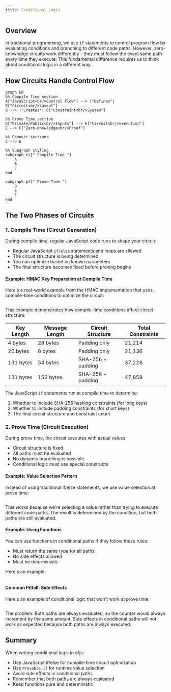 ```yaml
---
title: Conditional Logic
---
```



## Overview

In traditional programming, we use `if` statements to control program flow by evaluating conditions and branching to different code paths. However, zero-knowledge circuits work differently - they must follow the exact same path every time they execute. This fundamental difference requires us to think about conditional logic in a different way.

## How Circuits Handle Control Flow

```mermaid
graph LR
%% Compile Time section
A["JavaScript<br/>Control Flow"] --> |"Defines"| B["Circuit<br/>Layout"]
B --> |"Creates"| C["Constraint<br/>System"]

%% Prove Time section
D["Private/Public<br/>Inputs"] --> E["Circuit<br/>Execution"]
E --> F["Zero-Knowledge<br/>Proof"]

%% Connect sections
C --> E

%% Subgraph styling
subgraph ct[" Compile Time "]
    A
    B
    C
end

subgraph pt[" Prove Time "]
    D
    E
    F
end
```

## The Two Phases of Circuits

### 1. Compile Time (Circuit Generation)

During compile time, regular JavaScript code runs to shape your circuit:
- Regular JavaScript `if/else` statements and loops are allowed
- The circuit structure is being determined
- You can optimize based on known parameters
- The final structure becomes fixed before proving begins

#### Example: HMAC Key Preparation at Compile Time

Here's a real-world example from the HMAC implementation that uses compile-time conditions to optimize the circuit:

```ts file=../snippets/hmac-sha256/hmac-sha256.ts start=start_keyprep end=end_keyprep
```

This example demonstrates how compile-time conditions affect circuit structure:

| Key Length | Message Length | Circuit Structure | Total Constraints |
|------------|---------------|-------------------|------------------|
| 4 bytes    | 28 bytes      | Padding only      | 21,214          |
| 20 bytes   | 8 bytes       | Padding only      | 21,136          |
| 131 bytes  | 54 bytes      | SHA-256 + padding | 37,228          |
| 131 bytes  | 152 bytes     | SHA-256 + padding | 47,859          |

The JavaScript `if` statements run at compile time to determine:
1. Whether to include SHA-256 hashing constraints (for long keys)
2. Whether to include padding constraints (for short keys)
3. The final circuit structure and constraint count


### 2. Prove Time (Circuit Execution)

During prove time, the circuit executes with actual values:
- Circuit structure is fixed
- All paths must be evaluated
- No dynamic branching is possible
- Conditional logic must use special constructs


#### Example: Value Selection Pattern

Instead of using traditional if/else statements, we use value selection at prove time:

```ts file=../snippets/conditional-logic/conditional-logic.ts start=start_valid_execution end=end_valid_execution
```

This works because we're selecting a value rather than trying to execute different code paths. The result is determined by the condition, but both paths are still evaluated.

#### Example: Using Functions

You can use functions in conditional paths if they follow these rules:
- Must return the same type for all paths
- No side effects allowed
- Must be deterministic

Here's an example:

```ts file=../snippets/conditional-logic/conditional-logic.ts start=start_2_valid_execution_with_function end=end_2_valid_execution_with_function
```

#### Common Pitfall: Side Effects

Here's an example of conditional logic that won't work at prove time:

```ts file=../snippets/conditional-logic/conditional-logic.ts start=start_invalid_execution end=end_invalid_execution
```

The problem: Both paths are always evaluated, so the counter would always increment by the same amount. Side effects in conditional paths will not work as expected because both paths are always executed.

## Summary

When writing conditional logic in o1js:
- Use JavaScript if/else for compile-time circuit optimization
- Use `Provable.if` for runtime value selection
- Avoid side effects in conditional paths
- Remember that both paths are always evaluated
- Keep functions pure and deterministic
